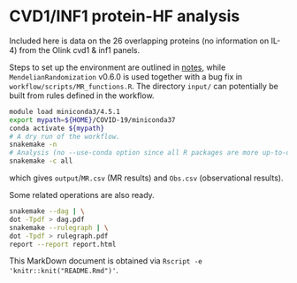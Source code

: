 # CVD1/INF1 protein-HF analysis

Included here is data on the 26 overlapping proteins (no information on IL-4) from the Olink cvd1 & inf1 panels.

Steps to set up the environment are outlined in [notes](notes/README.md), while `MendelianRandomization` v0.6.0 is used together with a bug fix in `workflow/scripts/MR_functions.R`.
The directory `input/` can potentially be built from rules defined in the workflow.

```bash
module load miniconda3/4.5.1
export mypath=${HOME}/COVID-19/miniconda37
conda activate ${mypath}
# A dry run of the workflow.
snakemake -n
# Analysis (no --use-conda option since all R packages are more up-to-date locally)
snakemake -c all
```

which gives `output`/`MR.csv` (MR results) and `Obs.csv` (observational results).

Some related operations are also ready.

```bash
snakemake --dag | \
dot -Tpdf > dag.pdf
snakemake --rulegraph | \
dot -Tpdf > rulegraph.pdf
report --report report.html
```

This MarkDown document is obtained via `Rscript -e 'knitr::knit("README.Rmd")'`.
